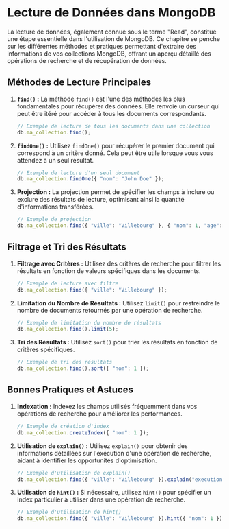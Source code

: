 
# Lecture de Données dans MongoDB

La lecture de données, également connue sous le terme "Read", constitue une étape essentielle dans l'utilisation de MongoDB. Ce chapitre se penche sur les différentes méthodes et pratiques permettant d'extraire des informations de vos collections MongoDB, offrant un aperçu détaillé des opérations de recherche et de récupération de données.

## Méthodes de Lecture Principales

1. **`find()` :** La méthode `find()` est l'une des méthodes les plus fondamentales pour récupérer des données. Elle renvoie un curseur qui peut être itéré pour accéder à tous les documents correspondants.

    ```javascript
    // Exemple de lecture de tous les documents dans une collection
    db.ma_collection.find();
    ```

2. **`findOne()` :** Utilisez `findOne()` pour récupérer le premier document qui correspond à un critère donné. Cela peut être utile lorsque vous vous attendez à un seul résultat.

    ```javascript
    // Exemple de lecture d'un seul document
    db.ma_collection.findOne({ "nom": "John Doe" });
    ```

3. **Projection :** La projection permet de spécifier les champs à inclure ou exclure des résultats de lecture, optimisant ainsi la quantité d'informations transférées.

    ```javascript
    // Exemple de projection
    db.ma_collection.find({ "ville": "Villebourg" }, { "nom": 1, "age": 1 });
    ```

## Filtrage et Tri des Résultats

1. **Filtrage avec Critères :** Utilisez des critères de recherche pour filtrer les résultats en fonction de valeurs spécifiques dans les documents.

    ```javascript
    // Exemple de lecture avec filtre
    db.ma_collection.find({ "ville": "Villebourg" });
    ```

2. **Limitation du Nombre de Résultats :** Utilisez `limit()` pour restreindre le nombre de documents retournés par une opération de recherche.

    ```javascript
    // Exemple de limitation du nombre de résultats
    db.ma_collection.find().limit(5);
    ```

3. **Tri des Résultats :** Utilisez `sort()` pour trier les résultats en fonction de critères spécifiques.

    ```javascript
    // Exemple de tri des résultats
    db.ma_collection.find().sort({ "nom": 1 });
    ```

## Bonnes Pratiques et Astuces

1. **Indexation :** Indexez les champs utilisés fréquemment dans vos opérations de recherche pour améliorer les performances.

    ```javascript
    // Exemple de création d'index
    db.ma_collection.createIndex({ "nom": 1 });
    ```

2. **Utilisation de `explain()` :** Utilisez `explain()` pour obtenir des informations détaillées sur l'exécution d'une opération de recherche, aidant à identifier les opportunités d'optimisation.

    ```javascript
    // Exemple d'utilisation de explain()
    db.ma_collection.find({ "ville": "Villebourg" }).explain("executionStats");
    ```

3. **Utilisation de `hint()` :** Si nécessaire, utilisez `hint()` pour spécifier un index particulier à utiliser dans une opération de recherche.

    ```javascript
    // Exemple d'utilisation de hint()
    db.ma_collection.find({ "ville": "Villebourg" }).hint({ "nom": 1 });
    ```